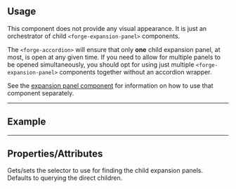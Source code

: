 
<PageSection>

## Usage

This component does not provide any visual appearance. It is just an orchestrator of child `<forge-expansion-panel>` components.

The `<forge-accordion>` will ensure that only **one** child expansion panel, at most, is open at any given time. If you need to 
allow for multiple panels to be opened simultaneously, you should opt for using just multiple `<forge-expansion-panel>`
components together without an accordion wrapper.

See the [expansion panel component](?path=/story/components-expansion-panel--default) for information on how
to use that component separately.

</PageSection>

---

<PageSection>

## Example

<LiveDemo fullWidth codeHtml={AccordionDefaultDemoCodeHtml()}>
  <AccordionDemo />
</LiveDemo>

</PageSection>

---

<PageSection>

## Properties/Attributes

<PropertyDef name="panelSelector" type="string" defaultValue="undefined">

Gets/sets the selector to use for finding the child expansion panels. Defaults to querying the direct children.

</PropertyDef>

</PageSection>

